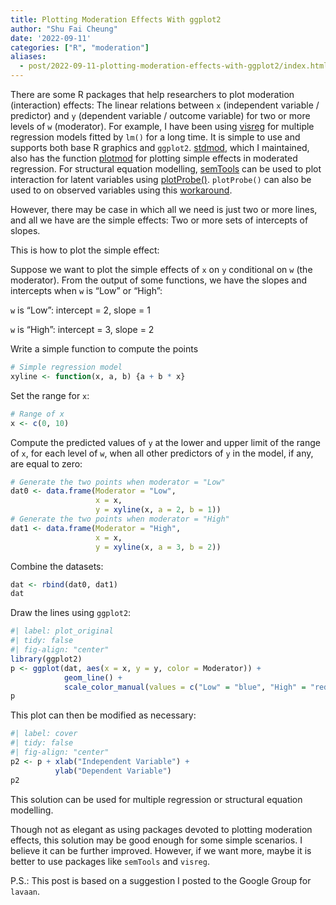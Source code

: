 ```yaml
---
title: Plotting Moderation Effects With ggplot2
author: "Shu Fai Cheung"
date: '2022-09-11'
categories: ["R", "moderation"]
aliases:
  - post/2022-09-11-plotting-moderation-effects-with-ggplot2/index.html
---
```


There are some R packages that help
researchers to plot moderation (interaction)
effects: The linear relations between
`x` (independent variable /
predictor) and `y` (dependent variable /
outcome variable) for
two or more levels of `w` (moderator). For example, I
have been using [visreg](https://pbreheny.github.io/visreg/)
for multiple regression models fitted by `lm()`
for a long time. It is simple to use and supports
both base R graphics and `ggplot2`.
[stdmod](https://sfcheung.github.io/stdmod/index.html),
which I maintained, also has the function
[plotmod](https://sfcheung.github.io/stdmod/articles/plotmod.html)
for plotting simple effects in moderated regression.
For structural equation modelling, [semTools](https://github.com/simsem/semTools/wiki)
can be used to plot interaction for latent
variables using [plotProbe()](https://rdrr.io/cran/semTools/man/plotProbe.html).
`plotProbe()` can also be used to on observed
variables using this [workaround](https://groups.google.com/g/lavaan/c/h_LHQUFbx0k/m/jmQwRJEqBAAJ).

However, there may be case in which all
we need is just two or more lines, and
all we have are the simple effects: Two
or more sets of intercepts of slopes.

This is how to plot the simple effect:

Suppose we want to plot the simple
effects of `x`  on `y` conditional on `w`
(the moderator).
From the output of some functions, we
have the slopes and intercepts
when `w` is "Low" or "High":

`w` is "Low": intercept = 2,  slope = 1

`w` is "High": intercept = 3, slope = 2

Write a simple function to compute the points

```r
# Simple regression model
xyline <- function(x, a, b) {a + b * x}
```

Set the range for `x`:

```r
# Range of x
x <- c(0, 10)
```

Compute the predicted values of `y` at
the lower and upper limit of the range
of `x`, for each level of `w`, when
all other predictors of `y` in the model,
if any, are equal to zero:

```r
# Generate the two points when moderator = "Low"
dat0 <- data.frame(Moderator = "Low",
                   x = x,
                   y = xyline(x, a = 2, b = 1))
# Generate the two points when moderator = "High"
dat1 <- data.frame(Moderator = "High",
                   x = x,
                   y = xyline(x, a = 3, b = 2))
```

Combine the datasets:

```r
dat <- rbind(dat0, dat1)
dat
```

Draw the lines using `ggplot2`:

```r
#| label: plot_original
#| tidy: false
#| fig-align: "center"
library(ggplot2)
p <- ggplot(dat, aes(x = x, y = y, color = Moderator)) +
            geom_line() +
            scale_color_manual(values = c("Low" = "blue", "High" = "red"))
p
```

This plot can then be modified as necessary:

```r
#| label: cover
#| tidy: false
#| fig-align: "center"
p2 <- p + xlab("Independent Variable") +
          ylab("Dependent Variable")
p2
```

This solution can be used for multiple
regression or structural equation modelling.

Though not as elegant as using
packages devoted to plotting moderation
effects, this solution may be good
enough for some simple scenarios. I
believe it can be further improved. However,
if we want more, maybe it is better to
use packages like `semTools` and
`visreg`.

P.S.: This post is based on a suggestion I
posted to the Google Group for `lavaan`.